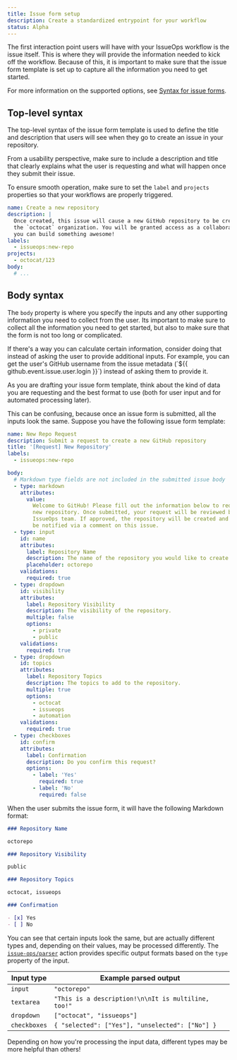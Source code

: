 ```yaml
---
title: Issue form setup
description: Create a standardized entrypoint for your workflow
status: Alpha
---
```



The first interaction point users will have with your IssueOps workflow is the
issue itself. This is where they will provide the information needed to kick off
the workflow. Because of this, it is important to make sure that the issue form
template is set up to capture all the information you need to get started.

For more information on the supported options, see
[Syntax for issue forms](https://docs.github.com/en/communities/using-templates-to-encourage-useful-issues-and-pull-requests/syntax-for-issue-forms).

## Top-level syntax

The top-level syntax of the issue form template is used to define the title and
description that users will see when they go to create an issue in your
repository.

From a usability perspective, make sure to include a description and title that
clearly explains what the user is requesting and what will happen once they
submit their issue.

To ensure smooth operation, make sure to set the `label` and `projects`
properties so that your workflows are properly triggered.

```yaml
name: Create a new repository
description: |
  Once created, this issue will cause a new GitHub repository to be created in
  the `octocat` organization. You will be granted access as a collaborator so
  you can build something awesome!
labels:
  - issueops:new-repo
projects:
  - octocat/123
body:
  # ...
```

## Body syntax

The `body` property is where you specify the inputs and any other supporting
information you need to collect from the user. Its important to make sure to
collect all the information you need to get started, but also to make sure that
the form is not too long or complicated.

<Note>
  If there's a way you can calculate certain information, consider doing that
  instead of asking the user to provide additional inputs. For example, you can
  get the user's GitHub username from the issue metadata
  (`${{ github.event.issue.user.login }}`) instead of asking them to provide it.
</Note>

As you are drafting your issue form template, think about the kind of data you
are requesting and the best format to use (both for user input and for automated
processing later).

This can be confusing, because once an issue form is submitted, all the inputs
look the same. Suppose you have the following issue form template:

```yaml
name: New Repo Request
description: Submit a request to create a new GitHub repository
title: '[Request] New Repository'
labels:
  - issueops:new-repo

body:
  # Markdown type fields are not included in the submitted issue body
  - type: markdown
    attributes:
      value:
        Welcome to GitHub! Please fill out the information below to request a
        new repository. Once submitted, your request will be reviewed by the
        IssueOps team. If approved, the repository will be created and you will
        be notified via a comment on this issue.
  - type: input
    id: name
    attributes:
      label: Repository Name
      description: The name of the repository you would like to create.
      placeholder: octorepo
    validations:
      required: true
  - type: dropdown
    id: visibility
    attributes:
      label: Repository Visibility
      description: The visibility of the repository.
      multiple: false
      options:
        - private
        - public
    validations:
      required: true
  - type: dropdown
    id: topics
    attributes:
      label: Repository Topics
      description: The topics to add to the repository.
      multiple: true
      options:
        - octocat
        - issueops
        - automation
    validations:
      required: true
  - type: checkboxes
    id: confirm
    attributes:
      label: Confirmation
      description: Do you confirm this request?
      options:
        - label: 'Yes'
          required: true
        - label: 'No'
          required: false
```

When the user submits the issue form, it will have the following Markdown
format:

```markdown
### Repository Name

octorepo

### Repository Visibility

public

### Repository Topics

octocat, issueops

### Confirmation

- [x] Yes
- [ ] No
```

You can see that certain inputs look the same, but are actually different types
and, depending on their values, may be processed differently. The
[`issue-ops/parser`](https://github.com/issue-ops/parser) action provides
specific output formats based on the `type` property of the input.

| Input type   | Example parsed output                               |
| ------------ | --------------------------------------------------- |
| `input`      | `"octorepo"`                                        |
| `textarea`   | `"This is a description!\n\nIt is multiline, too!"` |
| `dropdown`   | `["octocat", "issueops"]`                           |
| `checkboxes` | `{ "selected": ["Yes"], "unselected": ["No"] }`     |

Depending on how you're processing the input data, different types may be more
helpful than others!
